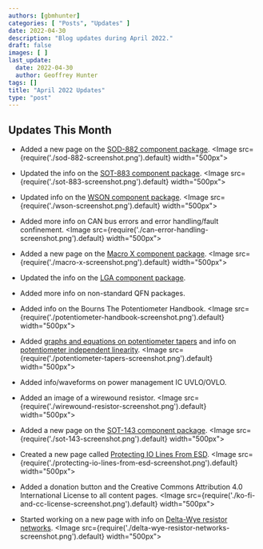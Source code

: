```yaml
---
authors: [gbmhunter]
categories: [ "Posts", "Updates" ]
date: 2022-04-30
description: "Blog updates during April 2022."
draft: false
images: [ ]
last_update:
  date: 2022-04-30
  author: Geoffrey Hunter
tags: []
title: "April 2022 Updates"
type: "post"
---
```


## Updates This Month

* Added a new page on the [SOD-882 component package](/pcb-design/component-packages/sod-882-component-package/).
<Image src={require('./sod-882-screenshot.png').default} width="500px"></Image>

* Updated the info on the [SOT-883 component package](/pcb-design/component-packages/sot-883-component-package/).
<Image src={require('./sot-883-screenshot.png').default} width="500px"></Image>

* Updated info on the [WSON component package](/pcb-design/component-packages/wson-component-package/).
<Image src={require('./wson-screenshot.png').default} width="500px"></Image>

* Added more info on CAN bus errors and error handling/fault confinement.
<Image src={require('./can-error-handling-screenshot.png').default} width="500px"></Image>

* Added a new page on the [Macro X component package](/pcb-design/component-packages/macro-x-component-package/).
<Image src={require('./macro-x-screenshot.png').default} width="500px"></Image>

* Updated the info on the [LGA component package](/pcb-design/component-packages/lga-component-package/).

* Added more info on non-standard QFN packages.

* Added info on the Bourns The Potentiometer Handbook.
<Image src={require('./potentiometer-handbook-screenshot.png').default} width="500px"></Image>

* Added [graphs and equations on potentiometer tapers](/electronics/components/potentiometers-and-rheostats/#taper) and info on [potentiometer independent linearity](/electronics/components/potentiometers-and-rheostats/#tolerance-and-linearity).
<Image src={require('./potentiometer-tapers-screenshot.png').default} width="500px"></Image>

* Added info/waveforms on power management IC UVLO/OVLO.

* Added an image of a wirewound resistor.
<Image src={require('./wirewound-resistor-screenshot.png').default} width="500px"></Image>

* Added a new page on the [SOT-143 component package](/pcb-design/component-packages/sot-143-component-package/).
<Image src={require('./sot-143-screenshot.png').default} width="500px"></Image>

* Created a new page called [Protecting IO Lines From ESD](/electronics/circuit-design/esd-protection/protecting-io-lines-from-esd/).
<Image src={require('./protecting-io-lines-from-esd-screenshot.png').default} width="500px"></Image>

* Added a donation button and the Creative Commons Attribution 4.0 International License to all content pages.
<Image src={require('./ko-fi-and-cc-license-screenshot.png').default} width="500px"></Image>

* Started working on a new page with info on [Delta-Wye resistor networks](/electronics/components/resistors/delta-wye-resistor-networks/).
<Image src={require('./delta-wye-resistor-networks-screenshot.png').default} width="500px"></Image>
